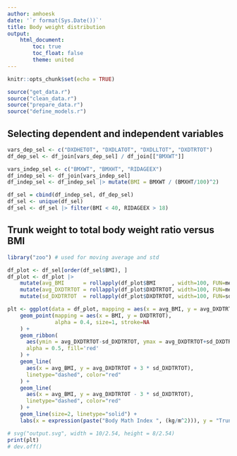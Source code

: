 ```yaml
---
author: amhoesk
date: '`r format(Sys.Date())`'
title: Body weight distribution
output:
    html_document:
        toc: true
        toc_float: false
        theme: united
---
```


```r
knitr::opts_chunk$set(echo = TRUE)
```

```r
source("get_data.r")
source("clean_data.r")
source("prepare_data.r")
source("define_models.r")
```

## Selecting dependent and independent variables

```r
vars_dep_sel <- c("DXDHETOT", "DXDLATOT", "DXDLLTOT", "DXDTRTOT")
df_dep_sel <- df_join[vars_dep_sel] / df_join[["BMXWT"]]

vars_indep_sel <- c("BMXWT", "BMXHT", "RIDAGEEX")
df_indep_sel <- df_join[vars_indep_sel]
df_indep_sel <- df_indep_sel |> mutate(BMI = BMXWT / (BMXHT/100)^2)

df_sel = cbind(df_indep_sel, df_dep_sel)
df_sel <- unique(df_sel)
df_sel <- df_sel |> filter(BMI < 40, RIDAGEEX > 18)
```

## Trunk weight to total body weight ratio versus BMI

```r
library("zoo") # used for moving average and std

df_plot <- df_sel[order(df_sel$BMI), ]
df_plot <- df_plot |> 
    mutate(avg_BMI      = rollapply(df_plot$BMI     , width=100, FUN=mean, fill="extend", align="r")) |>
    mutate(avg_DXDTRTOT = rollapply(df_plot$DXDTRTOT, width=100, FUN=mean, fill="extend", align="r")) |>
    mutate(sd_DXDTRTOT  = rollapply(df_plot$DXDTRTOT, width=100, FUN=sd  , fill="extend", align="r"))

plt <- ggplot(data = df_plot, mapping = aes(x = avg_BMI, y = avg_DXDTRTOT)) +
    geom_point(mapping = aes(x = BMI, y = DXDTRTOT), 
               alpha = 0.4, size=1, stroke=NA
    ) +
    geom_ribbon(
      aes(ymin = avg_DXDTRTOT-sd_DXDTRTOT, ymax = avg_DXDTRTOT+sd_DXDTRTOT), 
      alpha = 0.5, fill='red'
    ) +
    geom_line(
      aes(x = avg_BMI, y = avg_DXDTRTOT + 3 * sd_DXDTRTOT),
      linetype="dashed", color="red" 
    ) +
    geom_line(
      aes(x = avg_BMI, y = avg_DXDTRTOT - 3 * sd_DXDTRTOT),
      linetype="dashed", color="red" 
    ) +
    geom_line(size=2, linetype="solid") +
    labs(x = expression(paste("Body Math Index ", (kg/m^2))), y = "Trunk Weight to Total Body Weight (-)")

# svg("output.svg", width = 10/2.54, height = 8/2.54)
print(plt)
# dev.off()
```















